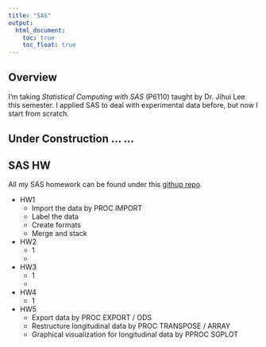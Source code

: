 ```yaml
---
title: "SAS"
output:
  html_document: 
    toc: true
    toc_float: true
---
```

<div style="margin-bottom:30px;">    
</div>

## Overview

I'm taking *Statistical Computing with SAS* (P6110) taught by Dr. Jihui Lee this semester. I applied SAS to deal with experimental data before, but now I start from scratch.

<div style="margin-bottom:30px;">    
</div>

## Under Construction ... ...

## SAS HW

All my SAS homework can be found under this [githup repo](https://github.com/Lujun1995/P86110_HW).

- HW1
    - Import the data by PROC IMPORT
    - Label the data 
    - Create formats
    - Merge and stack
- HW2
    - 1
    -
- HW3
    - 1
    -
- HW4
    - 1
- HW5
    - Export data by PROC EXPORT / ODS
    - Restructure longitudinal data by PROC TRANSPOSE / ARRAY
    - Graphical visualization for longitudinal data by PPROC SGPLOT



